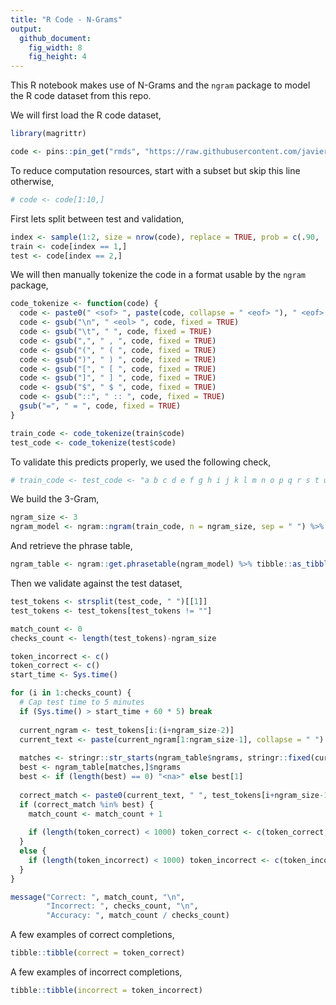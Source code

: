 ```yaml
---
title: "R Code - N-Grams"
output:
  github_document:
    fig_width: 8
    fig_height: 4
---
```


This R notebook makes use of N-Grams and the `ngram` package to model the R code dataset from this repo.

We will first load the R code dataset,

```r
library(magrittr)

code <- pins::pin_get("rmds", "https://raw.githubusercontent.com/javierluraschi/rmds/datasets/")
```

To reduce computation resources, start with a subset but skip this line otherwise,

```r
# code <- code[1:10,]
```

First lets split between test and validation,

```r
index <- sample(1:2, size = nrow(code), replace = TRUE, prob = c(.90, .10))
train <- code[index == 1,]
test <- code[index == 2,]
```

We will then manually tokenize the code in a format usable by the `ngram` package,

```r
code_tokenize <- function(code) {
  code <- paste0(" <sof> ", paste(code, collapse = " <eof> "), " <eof> ")
  code <- gsub("\n", " <eol> ", code, fixed = TRUE)
  code <- gsub("\t", " ", code, fixed = TRUE)
  code <- gsub(",", " , ", code, fixed = TRUE)
  code <- gsub("(", " ( ", code, fixed = TRUE)
  code <- gsub(")", " ) ", code, fixed = TRUE)
  code <- gsub("[", " [ ", code, fixed = TRUE)
  code <- gsub("]", " ] ", code, fixed = TRUE)
  code <- gsub("$", " $ ", code, fixed = TRUE)
  code <- gsub("::", " :: ", code, fixed = TRUE)
  gsub("=", " = ", code, fixed = TRUE)
}

train_code <- code_tokenize(train$code)
test_code <- code_tokenize(test$code)
```

To validate this predicts properly, we used the following check,

```r
# train_code <- test_code <- "a b c d e f g h i j k l m n o p q r s t u v w x y z"
```

We build the 3-Gram,

```r
ngram_size <- 3
ngram_model <- ngram::ngram(train_code, n = ngram_size, sep = " ") %>% print()
```

And retrieve the phrase table,

```r
ngram_table <- ngram::get.phrasetable(ngram_model) %>% tibble::as_tibble() %>% print()
```

Then we validate against the test dataset,

```r
test_tokens <- strsplit(test_code, " ")[[1]]
test_tokens <- test_tokens[test_tokens != ""]

match_count <- 0
checks_count <- length(test_tokens)-ngram_size

token_incorrect <- c()
token_correct <- c()
start_time <- Sys.time()

for (i in 1:checks_count) {
  # Cap test time to 5 minutes
  if (Sys.time() > start_time + 60 * 5) break
  
  current_ngram <- test_tokens[i:(i+ngram_size-2)]
  current_text <- paste(current_ngram[1:ngram_size-1], collapse = " ")
  
  matches <- stringr::str_starts(ngram_table$ngrams, stringr::fixed(current_text))
  best <- ngram_table[matches,]$ngrams
  best <- if (length(best) == 0) "<na>" else best[1]
  
  correct_match <- paste0(current_text, " ", test_tokens[i+ngram_size-1], " ")
  if (correct_match %in% best) {
    match_count <- match_count + 1
    
    if (length(token_correct) < 1000) token_correct <- c(token_correct, correct_match)
  }
  else {
    if (length(token_incorrect) < 1000) token_incorrect <- c(token_incorrect, best)
  }
}

message("Correct: ", match_count, "\n",
        "Incorrect: ", checks_count, "\n",
        "Accuracy: ", match_count / checks_count)
```

A few examples of correct completions,

```r
tibble::tibble(correct = token_correct)
```

A few examples of incorrect completions,

```r
tibble::tibble(incorrect = token_incorrect)
```
